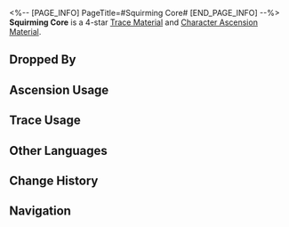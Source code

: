 <%-- [PAGE_INFO]
PageTitle=#Squirming Core#
[END_PAGE_INFO] --%>
{{Item Infobox
|id          = 111003
|image       = Item Squirming Core.png
|type        = Trace Material
|type2       = Character Ascension Material
|invCategory = Upgrade Materials
|rarity      = 4
|effect      = 
|description = The heart of a monster wandering the Fragmentum. Advanced material used for enhancement.
|source1     = [[Certain Fragmentum Monsters at Equilibrium Level 4 or higher]]
|source2     = [[Omni-Synthesizer]] &mdash; Material Synthesis
|source3     = [[Dropped by enemies in Divergent Universe]]
|source4     = [[Simulated Universe]] enemies
|source5     = [[Omni-Synthesizer]] &mdash; Material Exchange
}}
{{Description|It is a lesion that breeds evil, the impulse to sin. It is the source of the Fragmentum distortion.<br />The heart is pulsating slowly, with a residual force powerful enough to cause a new calamity. It's best to destroy it to prevent further troubles.<br /><br />''"It's like a cancer..."''}}
'''Squirming Core''' is a 4-star [[Trace Material]] and [[Character Ascension Material]].

==Dropped By==
{{Dropped By}}

==Ascension Usage==
{{Ascension Usage}}

==Trace Usage==
{{Trace Usage}}

==Other Languages==
{{Other Languages
|en   = Squirming Core
|zhs  = 蠢动原核
|zht  = 蠢動原核
|ja   = 脈動する原核
|ko   = 꿈틀대는 코어
|es   = Núcleo serpenteante
|fr   = Noyau des méandres
|ru   = Извивающееся ядро
|th   = Squirming Core
|vi   = Lõi Rục Rịch
|de   = Zuckender Kern
|id   = Squirming Core
|pt   = Núcleo Contorcido
}}

==Change History==
{{Change History|1.0}}

==Navigation==
{{Upgrade Material Navbox}}